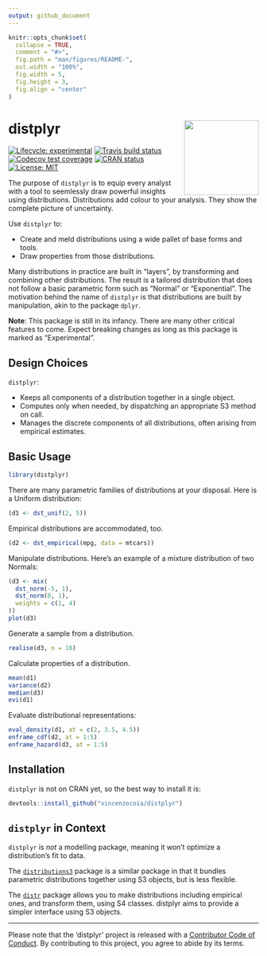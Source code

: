 ```yaml
---
output: github_document
---
```


<!-- README.md is generated from README.Rmd. Please edit that file -->

```r
knitr::opts_chunk$set(
  collapse = TRUE,
  comment = "#>",
  fig.path = "man/figures/README-",
  out.width = "100%",
  fig.width = 5, 
  fig.height = 3, 
  fig.align = "center"
)
```
# distplyr <img src="man/figures/distplyr-240x278.png" align="right" height="150"/>

<!-- badges: start -->
[![Lifecycle: experimental](https://img.shields.io/badge/lifecycle-experimental-orange.svg)](https://www.tidyverse.org/lifecycle/#experimental)
[![Travis build status](https://travis-ci.org/vincenzocoia/distplyr.svg?branch=master)](https://travis-ci.org/vincenzocoia/distplyr)
[![Codecov test coverage](https://codecov.io/gh/vincenzocoia/distplyr/branch/master/graph/badge.svg)](https://codecov.io/gh/vincenzocoia/distplyr?branch=master)
[![CRAN status](https://www.r-pkg.org/badges/version/distplyr)](https://CRAN.R-project.org/package=distplyr)
[![License: MIT](https://img.shields.io/badge/license-MIT-blue.svg)](https://cran.r-project.org/web/licenses/MIT)
<!-- badges: end -->

The purpose of `distplyr` is to equip every analyst with a tool to seemlessly draw powerful insights using distributions. Distributions add colour to your analysis. They show the complete picture of uncertainty.

Use `distplyr` to:

- Create and meld distributions using a wide pallet of base forms and tools.
- Draw properties from those distributions.

Many distributions in practice are built in "layers", by transforming and combining other distributions. The result is a tailored distribution that does not follow a basic parametric form such as "Normal" or "Exponential". The motivation behind the name of `distplyr` is that distributions are built by manipulation, akin to the package `dplyr`.

**Note**: This package is still in its infancy. There are many other critical features to come. Expect breaking changes as long as this package is marked as "Experimental".

## Design Choices

`distplyr`:

- Keeps all components of a distribution together in a single object.
- Computes only when needed, by dispatching an appropriate S3 method on call.
- Manages the discrete components of all distributions, often arising from empirical estimates.

## Basic Usage


```r
library(distplyr)
```

There are many parametric families of distributions at your disposal. Here is a Uniform distribution:

```r
(d1 <- dst_unif(2, 5))
```

Empirical distributions are accommodated, too.

```r
(d2 <- dst_empirical(mpg, data = mtcars))
```


Manipulate distributions. Here's an example of a mixture distribution of two Normals:

```r
(d3 <- mix(
  dst_norm(-5, 1), 
  dst_norm(0, 1), 
  weights = c(1, 4)
))
plot(d3)
```

Generate a sample from a distribution.

```r
realise(d3, n = 10)
```


Calculate properties of a distribution. 

```r
mean(d1)
variance(d2)
median(d3)
evi(d1)
```

Evaluate distributional representations:

```r
eval_density(d1, at = c(2, 3.5, 4.5))
enframe_cdf(d2, at = 1:5)
enframe_hazard(d3, at = 1:5)
```



## Installation

`distplyr` is not on CRAN yet, so the best way to install it is:

``` r
devtools::install_github("vincenzocoia/distplyr")
```


## `distplyr` in Context

`distplyr` is _not_ a modelling package, meaning it won't optimize a distribution's fit to data.

The [`distributions3`](https://cran.r-project.org/web/packages/distributions3/index.html) package is a similar package in that it bundles parametric distributions together using S3 objects, but is less flexible. 

The [`distr`](https://cran.r-project.org/web/packages/distr/index.html) package allows you to make distributions including empirical ones, and transform them, using S4 classes. distplyr aims to provide a simpler interface using S3 objects.

-----

Please note that the 'distplyr' project is released with a
[Contributor Code of Conduct](CODE_OF_CONDUCT.md).
By contributing to this project, you agree to abide by its terms.


